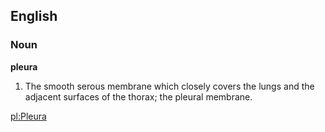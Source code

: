 ==English==

===Noun===

'''pleura'''

#The smooth serous membrane which closely covers the lungs and the adjacent surfaces of the thorax; the pleural membrane.

[[pl:Pleura]]